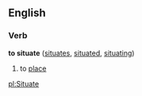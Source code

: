 ==English==

===Verb===
'''to situate'''  ([[situates]], [[situated]], [[situating]])
# to [[place]]

[[pl:Situate]]